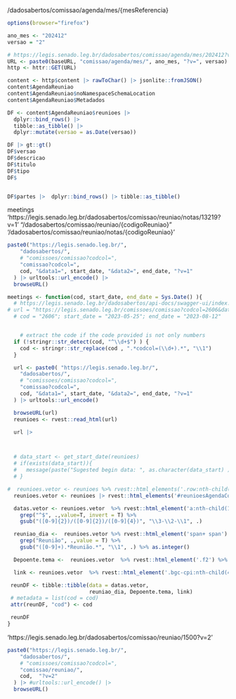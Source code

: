 /dadosabertos/comissao/agenda/mes/{mesReferencia}

```r
options(browser="firefox")
```

```r
ano_mes <- "202412"
versao = "2"

# https://legis.senado.leg.br/dadosabertos/comissao/agenda/mes/202412?v=2
URL <- paste0(baseURL, "comissao/agenda/mes/", ano_mes, "?v=", versao)
http <- httr::GET(URL)

content <- http$content |> rawToChar() |> jsonlite::fromJSON()
content$AgendaReuniao
content$AgendaReuniao$noNamespaceSchemaLocation
content$AgendaReuniao$Metadados

DF <- content$AgendaReuniao$reunioes |> 
  dplyr::bind_rows() |> 
  tibble::as_tibble() |> 
  dplyr::mutate(versao = as.Date(versao))

DF |> gt::gt()
DF$versao
DF$descricao
DF$titulo
DF$tipo
DF$


DF$partes |>  dplyr::bind_rows() |> tibble::as_tibble()
```

meetings
'https://legis.senado.leg.br/dadosabertos/comissao/reuniao/notas/13219?v=1'
"/dadosabertos/comissao/reuniao/{codigoReuniao}"
'/dadosabertos/comissao/reuniao/notas/{codigoReuniao}'
```r
paste0("https://legis.senado.leg.br/",
    "dadosabertos/",
    # "comissoes/comissao?codcol=", 
    "comissao?codcol=", 
    cod, "&data1=", start_date, "&data2=", end_date, "?v=1" 
  ) |> urltools::url_encode() |> 
  browseURL()

```
```r
meetings <- function(cod, start_date, end_date = Sys.Date() ){
  # https://legis.senado.leg.br/dadosabertos/api-docs/swagger-ui/index.html#/Comiss%C3%A3o/listaColegiadosSFPorTipo
# url = "https://legis.senado.leg.br/comissoes/comissao?codcol=2606&data1=2023-05-25&data2=2023-08-12"
  # cod = "2606"; start_date = "2023-05-25"; end_date = "2023-08-12"


    # extract the code if the code provided is not only numbers
  if (!stringr::str_detect(cod, "^\\d+$") ) {
    cod <- stringr::str_replace(cod , ".*codcol=(\\d+).*", "\\1")
  }

  url <- paste0( "https://legis.senado.leg.br/",
    "dadosabertos/",
    # "comissoes/comissao?codcol=", 
    "comissao?codcol=", 
    cod, "&data1=", start_date, "&data2=", end_date, "?v=1" 
  ) |> urltools::url_encode()

  browseURL(url)
  reunioes <- rvest::read_html(url)

  url |> 



  # data_start <- get_start_date(reunioes)
  # if(exists(data_start)){
  #   message(paste("Sugested begin data: ", as.character(data_start) ))
  # }

#  reunioes.vetor <- reunioes %>% rvest::html_elements('.row:nth-child(2) .content .col-md-12')
  reunioes.vetor <- reunioes |> rvest::html_elements('#reunioesAgendaComissao')

  datas.vetor <- reunioes.vetor  %>% rvest::html_element('a:nth-child(1) span:nth-child(1)') %>% rvest::html_text() %>%
    grep("^$", .,value=T, invert = T) %>%
    gsub("([0-9]{2})/([0-9]{2})/([0-9]{4})", "\\3-\\2-\\1", .)

  reuniao_dia <-  reunioes.vetor %>% rvest::html_element('span+ span') %>% rvest::html_text()  %>%
    grep("Reunião", .,value = T) %>%
    gsub("([0-9]+).*Reunião.*", "\\1", .) %>% as.integer()

  Depoente.tema <-  reunioes.vetor  %>% rvest::html_element('.f2') %>% rvest::html_text()

  link <- reunioes.vetor  %>% rvest::html_element('.bgc-cpi:nth-child(4) a, .bgc-cpmi:nth-child(4) a') %>% rvest::html_attr('href')

 reunDF <- tibble::tibble(data = datas.vetor,
                          reuniao_dia, Depoente.tema, link)
 # metadata = list(cod = cod)
 attr(reunDF, "cod") <- cod

 reunDF
}

```

 'https://legis.senado.leg.br/dadosabertos/comissao/reuniao/1500?v=2'

```r
paste0("https://legis.senado.leg.br/",
    "dadosabertos/",
    # "comissoes/comissao?codcol=", 
    "comissao/reuniao/", 
    cod,  "?v=2" 
  ) |> #urltools::url_encode() |> 
  browseURL()

```
